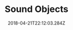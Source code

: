 ---
path: "/soundobjects"
date: "2018-04-21T22:12:03.284Z"
title: "Sound Objects"
tags: ["Virtual Reality"]
thumbnail: "https://i.imgur.com/YePz195.gif"
cover: ""
embed: '<iframe width="100%" height="450" src="https://www.youtube.com/embed/EkB9nE-vQhw?rel=0&amp;controls=0&amp;showinfo=0" frameborder="0" allow="autoplay; encrypted-media" allowfullscreen></iframe>'
about: "Sound Objects is a music composition app in virtual reality that uses physical objects and collisions to trigger different instruments. The experience challenges our perception of physics by allowing the Sound Objects to bend and defy them, resulting in playful physics that embed musical concepts such as repetition, indeterminism and evolution."
links: [['Making-of', 'https://www.youtube.com/watch?v=giU_hnfS8HQ']]
components: [['code', 'C#, HLSL'], ['software', 'Unity3D, Oculus Rift & Touch SDK'], ['3d', 'Ableton Live, Pure Data, Heavy']]
credits: 'Developed with <a target="_blank" href="http://www.scottreitherman.com/">Scott Reitherman</a>'
press: []
excerpt: "Compose music in virtual reality using objects"
---